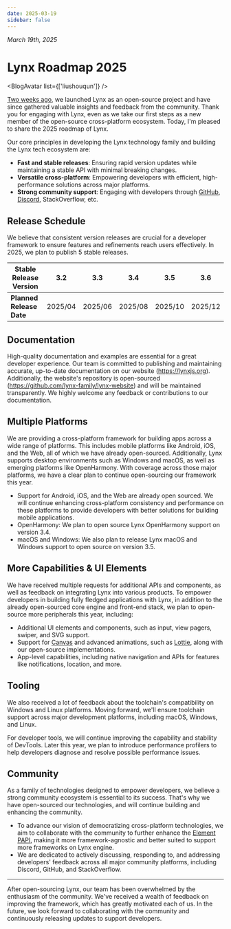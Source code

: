 ```yaml
---
date: 2025-03-19
sidebar: false
---
```



_March 19th, 2025_

# Lynx Roadmap 2025

<BlogAvatar list={['liushouqun']} />

[Two weeks ago](blog/lynx-unlock-native-for-more), we launched Lynx as an open-source project and have since gathered valuable insights and feedback from the community. Thank you for engaging with Lynx, even as we take our first steps as a new member of the open-source cross-platform ecosystem. Today, I'm pleased to share the 2025 roadmap of Lynx.

Our core principles in developing the Lynx technology family and building the Lynx tech ecosystem are:

- **Fast and stable releases**: Ensuring rapid version updates while maintaining a stable API with minimal breaking changes.
- **Versatile cross-platform**: Empowering developers with efficient, high-performance solutions across major platforms.
- **Strong community support**: Engaging with developers through [GitHub](https://github.com/orgs/lynx-family), [Discord](https://discord.com/invite/mXk7jqdDXk), StackOverflow, etc.

## Release Schedule

We believe that consistent version releases are crucial for a developer framework to ensure features and refinements reach users effectively. In 2025, we plan to publish 5 stable releases.

| **Stable Release Version** | 3.2     | 3.3     | 3.4     | 3.5     | 3.6     |
| -------------------------- | ------- | ------- | ------- | ------- | ------- |
| **Planned Release Date**   | 2025/04 | 2025/06 | 2025/08 | 2025/10 | 2025/12 |

## Documentation

High-quality documentation and examples are essential for a great developer experience. Our team is committed to publishing and maintaining accurate, up-to-date documentation on our website (https://lynxjs.org).
Additionally, the website's repository is open-sourced (https://github.com/lynx-family/lynx-website) and will be maintained transparently. We highly welcome any feedback or contributions to our documentation.

## Multiple Platforms

We are providing a cross-platform framework for building apps across a wide range of platforms. This includes mobile platforms like Android, iOS, and the Web, all of which we have already open-sourced. Additionally, Lynx supports desktop environments such as Windows and macOS, as well as emerging platforms like OpenHarmony. With coverage across those major platforms, we have a clear plan to continue open-sourcing our framework this year.

- Support for Android, iOS, and the Web are already open sourced. We will continue enhancing cross-platform consistency and performance on these platforms to provide developers with better solutions for building mobile applications.
- OpenHarmony: We plan to open source Lynx OpenHarmony support on version 3.4.
- macOS and Windows: We also plan to release Lynx macOS and Windows support to open source on version 3.5.

## More Capabilities & UI Elements

We have received multiple requests for additional APIs and components, as well as feedback on integrating Lynx into various products. To empower developers in building fully fledged applications with Lynx, in addition to the already open-sourced core engine and front-end stack, we plan to open-source more peripherals this year, including:

- Additional UI elements and components, such as input, view pagers, swiper, and SVG support.
- Support for [Canvas](https://developer.mozilla.org/en-US/docs/Web/API/Canvas_API) and advanced animations, such as [Lottie](https://airbnb.io/lottie/), along with our open-source implementations.
- App-level capabilities, including native navigation and APIs for features like notifications, location, and more.

## Tooling

We also received a lot of feedback about the toolchain's compatibility on Windows and Linux platforms. Moving forward, we'll ensure toolchain support across major development platforms, including macOS, Windows, and Linux.

For developer tools, we will continue improving the capability and stability of DevTools. Later this year, we plan to introduce performance profilers to help developers diagnose and resolve possible performance issues.

## Community

As a family of technologies designed to empower developers, we believe a strong community ecosystem is essential to its success. That's why we have open-sourced our technologies, and will continue building and enhancing the community.

- To advance our vision of democratizing cross-platform technologies, we aim to collaborate with the community to further enhance the [Element PAPI](https://lynxjs.org/guide/spec.html#element-papi), making it more framework-agnostic and better suited to support more frameworks on Lynx engine.
- We are dedicated to actively discussing, responding to, and addressing developers' feedback across all major community platforms, including Discord, GitHub, and StackOverflow.

---

After open-sourcing Lynx, our team has been overwhelmed by the enthusiasm of the community. We've received a wealth of feedback on improving the framework, which has greatly motivated each of us. In the future, we look forward to collaborating with the community and continuously releasing updates to support developers.
